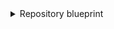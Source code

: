 <details>
<summary>Repository blueprint</summary>

```json showLineNumbers
{
  "identifier": "gitlabRepository",
  "title": "Repository",
  "icon": "Microservice",
  "schema": {
    "properties": {
      "readme": {
        "title": "README",
        "type": "string",
        "format": "markdown",
        "icon": "Book"
      },
      "url": {
        "title": "URL",
        "format": "url",
        "type": "string",
        "icon": "Link"
      },
      "language": {
        "type": "string",
        "title": "Language",
        "icon": "Git"
      },
      "slack": {
        "icon": "Slack",
        "type": "string",
        "title": "Slack",
        "format": "url"
      },
      "tier": {
        "title": "Tier",
        "type": "string",
        "description": "How mission-critical the service is",
        "enum": [
          "Mission Critical",
          "Customer Facing",
          "Internal Service",
          "Other"
        ],
        "enumColors": {
          "Mission Critical": "turquoise",
          "Customer Facing": "green",
          "Internal Service": "darkGray",
          "Other": "yellow"
        },
        "icon": "DefaultProperty"
      }
    },
    "required": []
  },
  "mirrorProperties": {},
  "calculationProperties": {},
  "aggregationProperties": {},
  "relations": {
    "group": {
      "title": "Group",
      "target": "gitlabGroup",
      "required": true,
      "many": false
    }
  }
}
```

</details>
